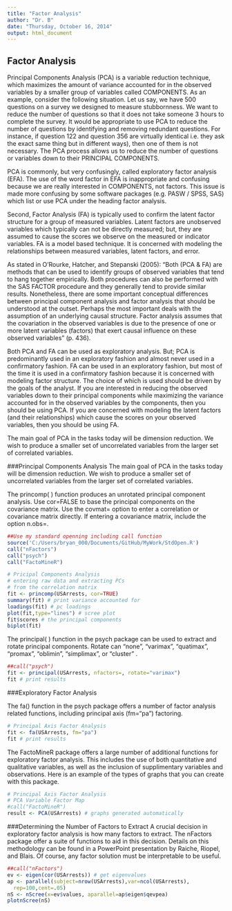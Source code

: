 ```yaml
---
title: "Factor Analysis"
author: "Dr. B"
date: "Thursday, October 16, 2014"
output: html_document
---
```

Factor Analysis
-------
Principal Components Analysis (PCA) is a variable reduction technique, which maximizes the amount of variance accounted for in the observed variables by a smaller group of variables called COMPONENTS. As an example, consider the following situation. Let us say, we have 500 questions on a survey we designed to measure stubbornness. We want to reduce the number of questions so that it does not take someone 3 hours to complete the survey. It would be appropriate to use PCA to reduce the number of questions by identifying and removing redundant questions. For instance, if question 122 and question 356 are virtually identical i.e. they ask the exact same thing but in different ways), then one of them is not necessary. The PCA process allows us to reduce the number of questions or variables down to their PRINCIPAL COMPONENTS.

PCA is commonly, but very confusingly, called exploratory factor analysis (EFA). The use of the word factor in EFA is inappropriate and confusing because we are really interested in COMPONENTS, not factors. This issue is made more confusing by some software packages (e.g. PASW / SPSS, SAS) which list or use PCA under the heading factor analysis.

Second, Factor Analysis (FA) is typically used to confirm the latent factor structure for a group of measured variables. Latent factors are unobserved variables which typically can not be directly measured; but, they are assumed to cause the scores we observe on the measured or indicator variables. FA is a model based technique. It is concerned with modeling the relationships between measured variables, latent factors, and error.

As stated in O'Rourke, Hatcher, and Stepanski (2005): 
"Both (PCA & FA) are methods that can be used to identify groups of observed variables that tend to hang together empirically. Both procedures can also be performed with the SAS FACTOR procedure and they generally tend to provide similar results. Nonetheless, there are some important conceptual differences between principal component analysis and factor analysis that should be understood at the outset. Perhaps the most important deals with the assumption of an underlying causal structure. Factor analysis assumes that the covariation in the observed variables is due to the presence of one or more latent variables (factors) that exert causal influence on these observed variables" (p. 436).

Both PCA and FA can be used as exploratory analysis. But; PCA is predominantly used in an exploratory fashion and almost never used in a confirmatory fashion. FA can be used in an exploratory fashion, but most of the time it is used in a confirmatory fashion because it is concerned with modeling factor structure. The choice of which is used should be driven by the goals of the analyst. If you are interested in reducing the observed variables down to their principal components while maximizing the variance accounted for in the observed variables by the components, then you should be using PCA. If you are concerned with modeling the latent factors (and their relationships) which cause the scores on your observed variables, then you should be using FA. 


The main goal of PCA in the tasks today will be dimension reduction. We wish to produce a smaller set of uncorrelated variables from the larger set of correlated variables.




###Principal Components Analysis
The main goal of PCA in the tasks today will be dimension reduction. We wish to produce a smaller set of uncorrelated variables from the larger set of correlated variables.

The princomp( ) function produces an unrotated principal component analysis.  Use cor=FALSE to base the principal components on the covariance matrix. Use the covmat= option to enter a correlation or covariance matrix directly. If entering a covariance matrix, include the option n.obs=.
```r
##Use my standard openning including call function
source('C:/Users/bryan_000/Documents/GitHub/MyWork/StdOpen.R')
call("nFactors")
call("psych")
call("FactoMineR")

# Pricipal Components Analysis
# entering raw data and extracting PCs 
# from the correlation matrix 
fit <- princomp(USArrests, cor=TRUE)
summary(fit) # print variance accounted for 
loadings(fit) # pc loadings 
plot(fit,type="lines") # scree plot 
fit$scores # the principal components
biplot(fit)
```


The principal( ) function in the psych package can be used to extract and rotate principal components.  Rotate can "none", "varimax", "quatimax", "promax", "oblimin", "simplimax", or "cluster" .
```r
##call("psych")
fit <- principal(USArrests, nfactors=, rotate="varimax")
fit # print results
```

###Exploratory Factor Analysis

The fa() function in the psych package offers a number of factor analysis related functions, including principal axis (fm="pa") factoring.
```r
# Principal Axis Factor Analysis
fit <- fa(USArrests, fm="pa")
fit # print results
```

The FactoMineR package offers a large number of additional functions for exploratory factor analysis. This includes the use of both quantitative and qualitative variables, as well as the inclusion of supplimentary variables and observations. Here is an example of the types of graphs that you can create with this package.
```r
# Principal Axis Factor Analysis
# PCA Variable Factor Map 
#call("FactoMineR")
result <- PCA(USArrests) # graphs generated automatically
```

###Determining the Number of Factors to Extract
A crucial decision in exploratory factor analysis is how many factors to extract. The nFactors package offer a suite of functions to aid in this decision. Details on this methodology can be found in a PowerPoint presentation by Raiche, Riopel, and Blais. Of course, any factor solution must be interpretable to be useful.
```r
##call("nFactors")
ev <- eigen(cor(USArrests)) # get eigenvalues
ap <- parallel(subject=nrow(USArrests),var=ncol(USArrests),
  rep=100,cent=.05)
nS <- nScree(x=ev$values, aparallel=ap$eigen$qevpea)
plotnScree(nS)
```


